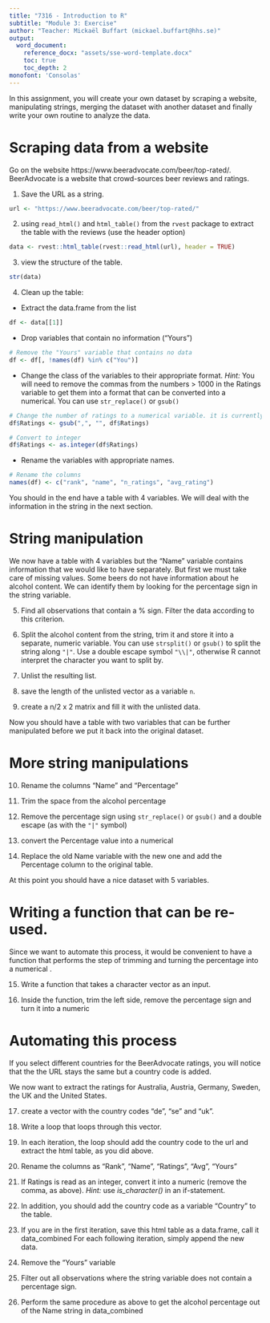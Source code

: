 ```yaml
---
title: "7316 - Introduction to R"
subtitle: "Module 3: Exercise"
author: "Teacher: Mickaël Buffart (mickael.buffart@hhs.se)"
output:
  word_document:
    reference_docx: "assets/sse-word-template.docx"
    toc: true
    toc_depth: 2
monofont: 'Consolas'
---
```



In this assignment, you will create your own dataset by scraping a website, manipulating strings, merging the dataset with another dataset and finally write your own routine to analyze the data.

# Scraping data from a website

Go on the website https://www.beeradvocate.com/beer/top-rated/. BeerAdvocate is a website that crowd-sources beer reviews and ratings.

1. Save the URL as a string.

```r
url <- "https://www.beeradvocate.com/beer/top-rated/"
```

2. using `read_html()` and `html_table()` from the `rvest` package to extract the table with the reviews (use the header option)

```r
data <- rvest::html_table(rvest::read_html(url), header = TRUE)
```

3. view the structure of the table.

```r
str(data) 
```

4. Clean up the table: 
  
  + Extract the data.frame from the list

```r
df <- data[[1]]
```

  + Drop variables that contain no information ("Yours")
```r
# Remove the "Yours" variable that contains no data
df <- df[, !names(df) %in% c("You")]
```

  + Change the class of the variables to their appropriate format. *Hint:* You will need to remove the commas from the numbers > 1000 in the Ratings variable to get them into a format that can be converted into a numerical. You can use `str_replace()` or `gsub()`

```r
# Change the number of ratings to a numerical variable. it is currently a character. First remove the commas.
df$Ratings <- gsub(",", "", df$Ratings)

# Convert to integer
df$Ratings <- as.integer(df$Ratings)

```

  + Rename the variables with appropriate names.

```r
# Rename the columns
names(df) <- c("rank", "name", "n_ratings", "avg_rating")
```

You should in the end have a table with 4 variables. We will deal with the information in the string in the next section.

# String manipulation

We now have a table with 4 variables but the "Name" variable contains information that we would like to have separately. But first we must take care of missing values. Some beers do not have information about he alcohol content. We can identify them by looking for the percentage sign in the string variable.

5. Find all observations that contain a % sign. Filter the data according to this criterion. 

6. Split the alcohol content from the string, trim it and store it into a separate, numeric variable. You can use `strsplit()` or `gsub()` to split the string along `"|"`. Use a double escape symbol `"\\|"`, otherwise R cannot interpret the character you want to split by.

7. Unlist the resulting list.

8. save the length of the unlisted vector as a variable `n`.

9. create a n/2 x 2 matrix and fill it with the unlisted data.

Now you should have a table with two variables that can be further manipulated before we put it back into the original dataset.

# More string manipulations

10. Rename the columns "Name" and "Percentage"

11. Trim the space from the alcohol percentage

12. Remove the percentage sign using `str_replace()` or `gsub()` and a double escape (as with the `"|"` symbol)

13. convert the Percentage value into a numerical

14. Replace the old Name variable with the new one and add the Percentage column to the original table. 

At this point you should have a nice dataset with 5 variables.

# Writing a function that can be re-used.

Since we want to automate this process, it would be convenient to have a function that performs the step of trimming and turning the percentage into a numerical \footnote{Ideally you want to write all steps that will be carried out repeatedly as functions. Feel free to do so!}.

15. Write a function that takes a character vector as an input.

16. Inside the function, trim the left side, remove the percentage sign and turn it into a numeric


# Automating this process

If you select different countries for the BeerAdvocate ratings, you will notice that the the URL stays the same but a country code is added.

We now want to extract the ratings for Australia, Austria, Germany, Sweden, the UK and the United States.

17. create a vector with the country codes "de", "se" and "uk".

18. Write a loop that loops through this vector.

19. In each iteration, the loop should add the country code to the url and extract the html table, as you did above.

20. Rename the columns as "Rank", "Name", "Ratings", "Avg", "Yours"

21. If Ratings is read as an integer, convert it into a numeric (remove the comma, as above). *Hint:* use *is_character()* in an if-statement.

22. In addition, you should add the country code as a variable "Country" to the table.

23. If you are in the first iteration, save this html table as a data.frame, call it data_combined For each following iteration, simply append the new data.

24. Remove the "Yours" variable

25. Filter out all observations where the string variable does not contain a percentage sign.

26. Perform the same procedure as above to get the alcohol percentage out of the Name string in data_combined 

